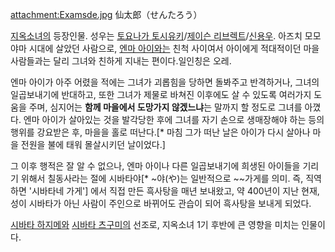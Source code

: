 attachment:Examsde.jpg
仙太郎（せんたろう）

[[지옥소녀]]의 등장인물. 성우는 [[토요나가 토시유키]]/[[제이슨 리브렉트]]/[[신용우]].
아즈치 모모야마 시대에 살았던 사람으로, [[엔마 아이]]와는 친척 사이여서 아이에게 적대적이던 마을사람들과는 달리 그녀와 친하게 지내는 편이다.일인칭은 오레.

엔마 아이가 아주 어렸을 적에는 그녀가 괴롭힘을 당하면 돌봐주고 반격하거나, 그녀의 일곱보내기에 반대하고, 또한 그녀가 제물로 바쳐진 이후에도 살 수 있도록 여러가지 도움을 주며, 심지어는 '''함께 마을에서 도망가지 않겠느냐'''는 말까지 할 정도로 그녀를 아꼈다. 엔마 아이가 살아있는 것을 발각당한 후에 그녀를 자기 손으로 생매장해야 하는 등의 행위를 강요받은 후, 마을을 홀로 떠난다.[* 마침 그가 떠난 날은 아이가 다시 살아나 마을 전원을 불에 태워 몰살시키던 날이었다.]

그 이후 행적은 잘 알 수 없으나, 엔마 아이나 다른 일곱보내기에 희생된 아이들을 기리기 위해서 칠동사라는 절에 시바타야[* ~야(や)는 일반적으로 ~~가게를 의미. 즉, 직역하면 '시바타네 가게'] 에서 직접 만든 흑사탕을 매년 보내왔고, 약 400년이 지난 현재, 성이 시바타가 아닌 사람이 주인으로 바뀌어도 관습이 되어 흑사탕을 보내게 되었다.

[[시바타 하지메]]와 [[시바타 츠구미]]의 선조로, 지옥소녀 1기 후반에 큰 영향을 미치는 인물이다.

